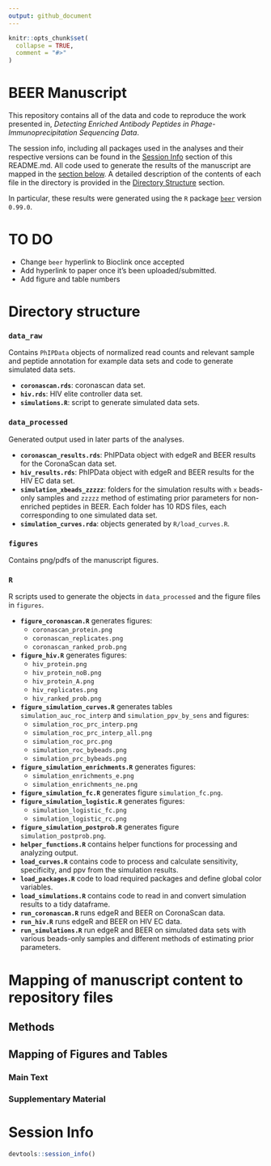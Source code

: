 ```yaml
---
output: github_document
---
```


<!-- README.md is generated from README.Rmd. Please edit that file -->

```r
knitr::opts_chunk$set(
  collapse = TRUE,
  comment = "#>"
)
```

# BEER Manuscript

This repository contains all of the data and code to reproduce the work presented in, _Detecting Enriched Antibody Peptides in Phage-Immunoprecipitation Sequencing Data_.

The session info, including all packages used in the analyses and their respective versions can be found in the [Session Info](#session-info) section of this README.md. All code used to generate the results of the manuscript are mapped in the [section below](#mapping-of-manuscript-content-to-repository-files). A detailed description of the contents of each file in the directory is provided in the [Directory Structure](#directory-structure) section. 

In particular, these results were generated using the `R` package [`beer`](https://github.com/athchen/beer) version `0.99.0`.

# TO DO

* Change `beer` hyperlink to Bioclink once accepted
* Add hyperlink to paper once it's been uploaded/submitted. 
* Add figure and table numbers

# Directory structure

### **`data_raw`**

Contains `PhIPData` objects of normalized read counts and relevant sample and peptide annotation for example data sets and code to generate simulated data sets.  

* **`coronascan.rds`**: coronascan data set.
* **`hiv.rds`**: HIV elite controller data set.
* **`simulations.R`**: script to generate simulated data sets. 

### **`data_processed`**

Generated output used in later parts of the analyses.

* **`coronascan_results.rds`**: PhIPData object with edgeR and BEER results for the CoronaScan data set.
* **`hiv_results.rds`**: PhIPData object with edgeR and BEER results for the HIV EC data set. 
* **`simulation_xbeads_zzzzz`**: folders for the simulation results with `x` beads-only samples and `zzzzz` method of estimating prior parameters for non-enriched peptides in BEER. Each folder has 10 RDS files, each corresponding to one simulated data set. 
* **`simulation_curves.rda`**: objects generated by `R/load_curves.R`. 

### **`figures`**

Contains png/pdfs of the manuscript figures. 

### **`R`**

R scripts used to generate the objects in `data_processed` and the figure files in `figures`. 

* **`figure_coronascan.R`** generates figures:
    + `coronascan_protein.png`
    + `coronascan_replicates.png`
    + `coronascan_ranked_prob.png`
* **`figure_hiv.R`** generates figures:
    + `hiv_protein.png`
    + `hiv_protein_noB.png`
    + `hiv_protein_A.png`
    + `hiv_replicates.png`
    + `hiv_ranked_prob.png`
* **`figure_simulation_curves.R`** generates tables `simulation_auc_roc_interp` and `simulation_ppv_by_sens` and figures:
    + `simulation_roc_prc_interp.png`
    + `simulation_roc_prc_interp_all.png`
    + `simulation_roc_prc.png`
    + `simulation_roc_bybeads.png`
    + `simulation_prc_bybeads.png`
* **`figure_simulation_enrichments.R`** generates figures:
    + `simulation_enrichments_e.png`
    + `simulation_enrichments_ne.png`
* **`figure_simulation_fc.R`** generates figure `simulation_fc.png`.
* **`figure_simulation_logistic.R`** generates figures:
    + `simulation_logistic_fc.png`
    + `simulation_logistic_rc.png`
* **`figure_simulation_postprob.R`** generates figure `simulation_postprob.png`.
* **`helper_functions.R`** contains helper functions for processing and analyzing output.
* **`load_curves.R`** contains code to process and calculate sensitivity, specificity, and ppv from the simulation results.
* **`load_packages.R`** code to load required packages and define global color variables. 
* **`load_simulations.R`** contains code to read in and convert simulation results to a tidy dataframe. 
* **`run_coronascan.R`** runs edgeR and BEER on CoronaScan data.
* **`run_hiv.R`** runs edgeR and BEER on HIV EC data.
* **`run_simulations.R`** run edgeR and BEER on simulated data sets with various beads-only samples and different methods of estimating prior parameters. 

# Mapping of manuscript content to repository files

## Methods

## Mapping of Figures and Tables

### Main Text

### Supplementary Material

# Session Info

```r
devtools::session_info()
```